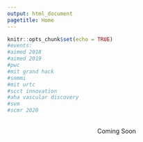 ```yaml
---
output: html_document
pagetitle: Home
---
```


```r
knitr::opts_chunk$set(echo = TRUE)
#events:
#aimed 2018
#aimed 2019
#pwc
#mit grand hack
#snmmi
#mit urtc
#scct innovation
#aha vascular discovery
#svm
#scmr 2020
```
<br>
<center>Coming Soon<center>

<br>

